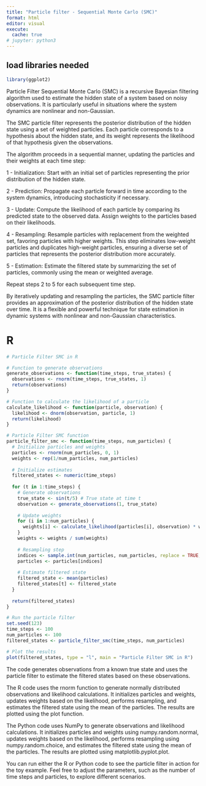 ```yaml
---
title: "Particle filter - Sequential Monte Carlo (SMC)"
format: html
editor: visual
execute:
  cache: true
# jupyter: python3
---
```


## load libraries needed

```r

library(ggplot2)
```

Particle Filter Sequential Monte Carlo (SMC) is a recursive Bayesian filtering algorithm used to estimate the hidden state of a system based on noisy observations. It is particularly useful in situations where the system dynamics are nonlinear and non-Gaussian.

The SMC particle filter represents the posterior distribution of the hidden state using a set of weighted particles. Each particle corresponds to a hypothesis about the hidden state, and its weight represents the likelihood of that hypothesis given the observations.

The algorithm proceeds in a sequential manner, updating the particles and their weights at each time step:

1 - Initialization: Start with an initial set of particles representing the prior distribution of the hidden state.

2 - Prediction: Propagate each particle forward in time according to the system dynamics, introducing stochasticity if necessary.

3 - Update: Compute the likelihood of each particle by comparing its predicted state to the observed data. Assign weights to the particles based on their likelihoods.

4 - Resampling: Resample particles with replacement from the weighted set, favoring particles with higher weights. This step eliminates low-weight particles and duplicates high-weight particles, ensuring a diverse set of particles that represents the posterior distribution more accurately.

5 - Estimation: Estimate the filtered state by summarizing the set of particles, commonly using the mean or weighted average.

Repeat steps 2 to 5 for each subsequent time step.

By iteratively updating and resampling the particles, the SMC particle filter provides an approximation of the posterior distribution of the hidden state over time. It is a flexible and powerful technique for state estimation in dynamic systems with nonlinear and non-Gaussian characteristics.

# R

```r
# Particle Filter SMC in R

# Function to generate observations
generate_observations <- function(time_steps, true_states) {
  observations <- rnorm(time_steps, true_states, 1)
  return(observations)
}

# Function to calculate the likelihood of a particle
calculate_likelihood <- function(particle, observation) {
  likelihood <- dnorm(observation, particle, 1)
  return(likelihood)
}

# Particle Filter SMC function
particle_filter_smc <- function(time_steps, num_particles) {
  # Initialize particles and weights
  particles <- rnorm(num_particles, 0, 1)
  weights <- rep(1/num_particles, num_particles)
  
  # Initialize estimates
  filtered_states <- numeric(time_steps)
  
  for (t in 1:time_steps) {
    # Generate observations
    true_state <- sin(t/5) # True state at time t
    observation <- generate_observations(1, true_state)
    
    # Update weights
    for (i in 1:num_particles) {
      weights[i] <- calculate_likelihood(particles[i], observation) * weights[i]
    }
    weights <- weights / sum(weights)
    
    # Resampling step
    indices <- sample.int(num_particles, num_particles, replace = TRUE, prob = weights)
    particles <- particles[indices]
    
    # Estimate filtered state
    filtered_state <- mean(particles)
    filtered_states[t] <- filtered_state
  }
  
  return(filtered_states)
}

# Run the particle filter
set.seed(123)
time_steps <- 100
num_particles <- 100
filtered_states <- particle_filter_smc(time_steps, num_particles)

# Plot the results
plot(filtered_states, type = "l", main = "Particle Filter SMC in R")
```

The code generates observations from a known true state and uses the particle filter to estimate the filtered states based on these observations.

The R code uses the rnorm function to generate normally distributed observations and likelihood calculations. It initializes particles and weights, updates weights based on the likelihood, performs resampling, and estimates the filtered state using the mean of the particles. The results are plotted using the plot function.

The Python code uses NumPy to generate observations and likelihood calculations. It initializes particles and weights using numpy.random.normal, updates weights based on the likelihood, performs resampling using numpy.random.choice, and estimates the filtered state using the mean of the particles. The results are plotted using matplotlib.pyplot.plot.

You can run either the R or Python code to see the particle filter in action for the toy example. Feel free to adjust the parameters, such as the number of time steps and particles, to explore different scenarios.

<!-- # Python -->

<!-- ```{python3} -->
<!-- import numpy as np -->
<!-- import matplotlib.pyplot as plt -->

<!-- # Function to generate observations -->
<!-- def generate_observations(time_steps, true_states): -->
<!--     observations = np.random.normal(true_states, 1, time_steps) -->
<!--     return observations -->

<!-- # Function to calculate the likelihood of a particle -->
<!-- def calculate_likelihood(particle, observation): -->
<!--     likelihood = np.random.normal(observation, 1, particle) -->
<!--     return likelihood -->

<!-- # Particle Filter SMC function -->
<!-- def particle_filter_smc(time_steps, num_particles): -->
<!--     # Initialize particles and weights -->
<!--     particles = np.random.normal(0, 1, num_particles) -->
<!--     weights = np.ones(num_particles) / num_particles -->

<!--     # Initialize estimates -->
<!--     filtered_states = np.zeros(time_steps) -->

<!--     for t in range(time_steps): -->
<!--         # Generate observations -->
<!--         true_state = np.sin(t/5)  # True state at time t -->
<!--         observation = generate_observations(1, true_state) -->

<!--         # Update weights -->
<!--         for i in range(num_particles): -->
<!--             weights[i] = calculate_likelihood(particles[i], observation) * weights[i] -->
<!--         weights /= np.sum(weights) -->

<!--         # Resampling step -->
<!--         indices = np.random.choice(np.arange(num_particles), size=num_particles, replace=True, p=weights) -->
<!--         particles = particles[indices] -->

<!--         # Estimate filtered state -->
<!--         filtered_state = np.mean(particles) -->
<!--         filtered_states[t] = filtered_state -->

<!--     return filtered_states -->

<!-- # Run the particle filter -->
<!-- np.random.seed(123) -->
<!-- time_steps = 100 -->
<!-- num_particles = 100 -->
<!-- filtered_states = particle_filter_smc(time_steps, num_particles) -->

<!-- # Plot the results -->
<!-- plt.plot(filtered_states) -->
<!-- plt.title("Particle Filter SMC in Python") -->
<!-- plt.show() -->

<!-- ``` -->
